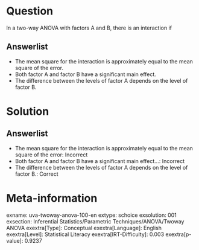 Question
========

In a two-way ANOVA with factors A and B, there is an interaction if

Answerlist
----------

* The mean square for the interaction is approximately equal to the mean square of the error.
* Both factor A and factor B have a significant main effect.
* The difference between the levels of factor A depends on the level of factor B.

Solution
========

Answerlist
----------

* The mean square for the interaction is approximately equal to the mean square of the error: Incorrect
* Both factor A and factor B have a significant main effect...: Incorrect
* The difference between the levels of factor A depends on the level of factor B.: Correct

Meta-information
================
exname: uva-twoway-anova-100-en
extype: schoice
exsolution: 001
exsection: Inferential Statistics/Parametric Techniques/ANOVA/Twoway ANOVA
exextra[Type]: Conceptual
exextra[Language]: English
exextra[Level]: Statistical Literacy
exextra[IRT-Difficulty]: 0.003
exextra[p-value]: 0.9237
